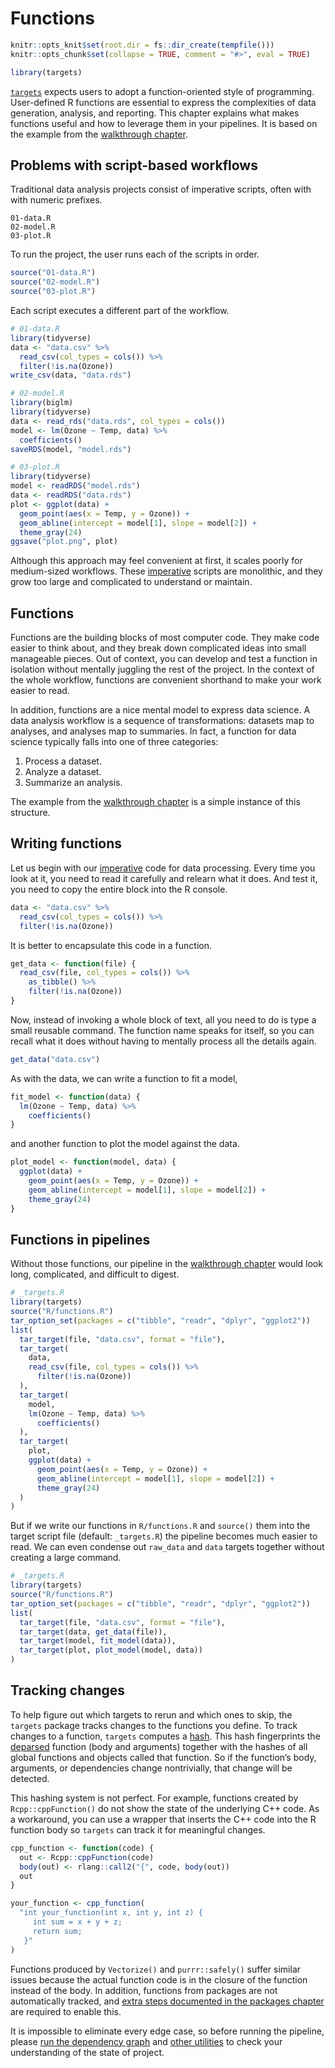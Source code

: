 # Functions {#functions}

```r
knitr::opts_knit$set(root.dir = fs::dir_create(tempfile()))
knitr::opts_chunk$set(collapse = TRUE, comment = "#>", eval = TRUE)
```

```r
library(targets)
```

[`targets`](https://github.com/ropensci/targets) expects users to adopt a function-oriented style of programming. User-defined R functions are essential to express the complexities of data generation, analysis, and reporting. This chapter explains what makes functions useful and how to leverage them in your pipelines. It is based on the example from the [walkthrough chapter](#walkthrough).

## Problems with script-based workflows

Traditional data analysis projects consist of imperative scripts, often with with numeric prefixes.

```
01-data.R
02-model.R
03-plot.R
```

To run the project, the user runs each of the scripts in order.

```r
source("01-data.R")
source("02-model.R")
source("03-plot.R")
```

Each script executes a different part of the workflow.

```r
# 01-data.R
library(tidyverse)
data <- "data.csv" %>%
  read_csv(col_types = cols()) %>%
  filter(!is.na(Ozone))
write_csv(data, "data.rds")
```

```r
# 02-model.R
library(biglm)
library(tidyverse)
data <- read_rds("data.rds", col_types = cols())
model <- lm(Ozone ~ Temp, data) %>%
  coefficients()
saveRDS(model, "model.rds")
```

```r
# 03-plot.R
library(tidyverse)
model <- readRDS("model.rds")
data <- readRDS("data.rds")
plot <- ggplot(data) +
  geom_point(aes(x = Temp, y = Ozone)) +
  geom_abline(intercept = model[1], slope = model[2]) +
  theme_gray(24)
ggsave("plot.png", plot)
```

Although this approach may feel convenient at first, it scales poorly for medium-sized workflows. These [imperative](https://en.wikipedia.org/wiki/Imperative_programming) scripts are monolithic, and they grow too large and complicated to understand or maintain.

## Functions

Functions are the building blocks of most computer code. They make code easier to think about, and they break down complicated ideas into small manageable pieces. Out of context, you can develop and test a function in isolation without mentally juggling the rest of the project. In the context of the whole workflow, functions are convenient shorthand to make your work easier to read.

In addition, functions are a nice mental model to express data science. A data analysis workflow is a sequence of transformations: datasets map to analyses, and analyses map to summaries. In fact, a function for data science typically falls into one of three categories:

1. Process a dataset.
2. Analyze a dataset.
3. Summarize an analysis.

The example from the [walkthrough chapter](#walkthrough) is a simple instance of this structure.

## Writing functions

Let us begin with our [imperative](https://en.wikipedia.org/wiki/Imperative_programming) code for data processing. Every time you look at it, you need to read it carefully and relearn what it does. And test it, you need to copy the entire block into the R console.

```r
data <- "data.csv" %>%
  read_csv(col_types = cols()) %>%
  filter(!is.na(Ozone))
```

It is better to encapsulate this code in a function.

```r
get_data <- function(file) {
  read_csv(file, col_types = cols()) %>%
    as_tibble() %>%
    filter(!is.na(Ozone))
}
```

Now, instead of invoking a whole block of text, all you need to do is type a small reusable command. The function name speaks for itself, so you can recall what it does without having to mentally process all the details again.

```r
get_data("data.csv")
```

As with the data, we can write a function to fit a model,

```r
fit_model <- function(data) {
  lm(Ozone ~ Temp, data) %>%
    coefficients()
}
```

and another function to plot the model against the data.

```r
plot_model <- function(model, data) {
  ggplot(data) +
    geom_point(aes(x = Temp, y = Ozone)) +
    geom_abline(intercept = model[1], slope = model[2]) +
    theme_gray(24)
}
```

## Functions in pipelines

Without those functions, our pipeline in the [walkthrough chapter](#walkthrough) would look long, complicated, and difficult to digest.

```r
# _targets.R
library(targets)
source("R/functions.R")
tar_option_set(packages = c("tibble", "readr", "dplyr", "ggplot2"))
list(
  tar_target(file, "data.csv", format = "file"),
  tar_target(
    data,
    read_csv(file, col_types = cols()) %>%
      filter(!is.na(Ozone))
  ),
  tar_target(
    model,
    lm(Ozone ~ Temp, data) %>%
      coefficients()
  ),
  tar_target(
    plot,
    ggplot(data) +
      geom_point(aes(x = Temp, y = Ozone)) +
      geom_abline(intercept = model[1], slope = model[2]) +
      theme_gray(24)
  )
)
```

But if we write our functions in `R/functions.R` and `source()` them into the target script file (default: `_targets.R`) the pipeline becomes much easier to read. We can even condense out `raw_data` and `data` targets together without creating a large command.

```r
# _targets.R
library(targets)
source("R/functions.R")
tar_option_set(packages = c("tibble", "readr", "dplyr", "ggplot2"))
list(
  tar_target(file, "data.csv", format = "file"),
  tar_target(data, get_data(file)),
  tar_target(model, fit_model(data)),
  tar_target(plot, plot_model(model, data))
)
```

## Tracking changes

To help figure out which targets to rerun and which ones to skip, the `targets` package tracks changes to the functions you define. To track changes to a function, `targets` computes a [hash](https://en.wikipedia.org/wiki/Hash_function). This hash fingerprints the [deparsed](https://adv-r.hadley.nz/expressions.html#parsing) function (body and arguments) together with the hashes of all global functions and objects called that function. So if the function's body, arguments, or dependencies change nontrivially, that change will be detected.

This hashing system is not perfect. For example, functions created by `Rcpp::cppFunction()` do not show the state of the underlying C++ code. As a workaround, you can use a wrapper that inserts the C++ code into the R function body so `targets` can track it for meaningful changes.

```r
cpp_function <- function(code) {
  out <- Rcpp::cppFunction(code)
  body(out) <- rlang::call2("{", code, body(out))
  out
}

your_function <- cpp_function(
  "int your_function(int x, int y, int z) {
     int sum = x + y + z;
     return sum;
   }"
)
```

Functions produced by `Vectorize()` and `purrr::safely()` suffer similar issues because the actual function code is in the closure of the function instead of the body. In addition, functions from packages are not automatically tracked, and [extra steps documented in the packages chapter](https://books.ropensci.org/targets/packages.html#package-based-invalidation) are required to enable this.

It is impossible to eliminate every edge case, so before running the pipeline, please [run the dependency graph](https://docs.ropensci.org/targets/reference/tar_visnetwork.html) and [other utilities](https://docs.ropensci.org/targets/reference/index.html#inspect) to check your understanding of the state of project.

